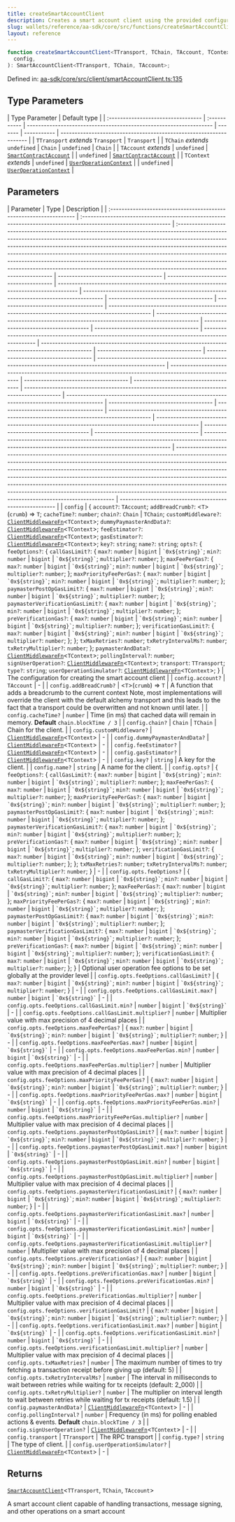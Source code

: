 ```yaml
---
title: createSmartAccountClient
description: Creates a smart account client using the provided configuration. This client handles various Ethereum transactions and message signing operations.
slug: wallets/reference/aa-sdk/core/src/functions/createSmartAccountClient
layout: reference
---
```


```ts
function createSmartAccountClient<TTransport, TChain, TAccount, TContext>(
  config,
): SmartAccountClient<TTransport, TChain, TAccount>;
```

Defined in: [aa-sdk/core/src/client/smartAccountClient.ts:135](https://github.com/alchemyplatform/aa-sdk/blob/923a52171f7246172caf350853843e6680197da9/aa-sdk/core/src/client/smartAccountClient.ts#L135)

## Type Parameters

| Type Parameter                     | Default type |
| :--------------------------------- | :----------- | ------------------------------------------------------------------ | ------- | ----------- | ------------------------------------------------------------------ |
| `TTransport` _extends_ `Transport` | `Transport`  |
| `TChain` _extends_ `undefined`     | `Chain`      | `undefined`                                                        | `Chain` |
| `TAccount` _extends_               | `undefined`  | [`SmartContractAccount`](../type-aliases/SmartContractAccount.mdx) |         | `undefined` | [`SmartContractAccount`](../type-aliases/SmartContractAccount.mdx) |
| `TContext` _extends_               | `undefined`  | [`UserOperationContext`](../type-aliases/UserOperationContext.mdx) |         | `undefined` | [`UserOperationContext`](../type-aliases/UserOperationContext.mdx) |

## Parameters

| Parameter                                                          | Type                                                                                                           | Description                                                                                                                                                                                                                                                                                                                                                                                                                                                                                                            |
| :----------------------------------------------------------------- | :------------------------------------------------------------------------------------------------------------- | :--------------------------------------------------------------------------------------------------------------------------------------------------------------------------------------------------------------------------------------------------------------------------------------------------------------------------------------------------------------------------------------------------------------------------------------------------------------------------------------------------------------------- | ------------------------------------- | ------------------------------------- | ------------------------------------------------------------------------------------- | ------------------------------------------------------------------------------------- | ------------------------------------- | ------------------------------------- | --------------------------------------------------------------------------------------------- | --------------------------------------------------------------------------------------------- | ------------------------------------- | ------------------------------------- | ------------------------------------------------------------------------------------------------ | ------------------------------------------------------------------------------------------------ | ------------------------------------- | ------------------------------------- | ------------------------------------------------------------------------------------------------------ | ------------------------------------------------------------------------------------------------------ | ------------------------------------- | ------------------------------------- | ------------------------------------------------------------------------------------------- | ------------------------------------------------------------------------------------------- | ------------------------------------- | ------------------------------------- | --------------------------------------------------------------------------------------------- | --------------------------------------------------------------------------------------------- | ------------------------------------- | ------------------------------------- | ------------------------------------------------------------------------------------------------------------------------------------------------ | -------------------------------------------------------------------------------------------------------------------------------------------------------------------------------------------------------------------------------------------------------------------------------------------------------------------------------------------------------------------------------------------------------------------------------------------------------------------------------------------------------------------------------------------- | ------------------------------------------------------- |
| `config`                                                           | \{ `account?`: `TAccount`; `addBreadCrumb?`: \<`T`>(`crumb`) => `T`; `cacheTime?`: `number`; `chain?`: `Chain` | `TChain`; `customMiddleware?`: [`ClientMiddlewareFn`](../type-aliases/ClientMiddlewareFn.mdx)\<`TContext`>; `dummyPaymasterAndData?`: [`ClientMiddlewareFn`](../type-aliases/ClientMiddlewareFn.mdx)\<`TContext`>; `feeEstimator?`: [`ClientMiddlewareFn`](../type-aliases/ClientMiddlewareFn.mdx)\<`TContext`>; `gasEstimator?`: [`ClientMiddlewareFn`](../type-aliases/ClientMiddlewareFn.mdx)\<`TContext`>; `key?`: `string`; `name?`: `string`; `opts?`: \{ `feeOptions?`: \{ `callGasLimit?`: \{ `max?`: `number` | `bigint`                              | `` `0x${string}` ``; `min?`: `number` | `bigint`                                                                              | `` `0x${string}` ``; `multiplier?`: `number`; }; `maxFeePerGas?`: \{ `max?`: `number` | `bigint`                              | `` `0x${string}` ``; `min?`: `number` | `bigint`                                                                                      | `` `0x${string}` ``; `multiplier?`: `number`; }; `maxPriorityFeePerGas?`: \{ `max?`: `number` | `bigint`                              | `` `0x${string}` ``; `min?`: `number` | `bigint`                                                                                         | `` `0x${string}` ``; `multiplier?`: `number`; }; `paymasterPostOpGasLimit?`: \{ `max?`: `number` | `bigint`                              | `` `0x${string}` ``; `min?`: `number` | `bigint`                                                                                               | `` `0x${string}` ``; `multiplier?`: `number`; }; `paymasterVerificationGasLimit?`: \{ `max?`: `number` | `bigint`                              | `` `0x${string}` ``; `min?`: `number` | `bigint`                                                                                    | `` `0x${string}` ``; `multiplier?`: `number`; }; `preVerificationGas?`: \{ `max?`: `number` | `bigint`                              | `` `0x${string}` ``; `min?`: `number` | `bigint`                                                                                      | `` `0x${string}` ``; `multiplier?`: `number`; }; `verificationGasLimit?`: \{ `max?`: `number` | `bigint`                              | `` `0x${string}` ``; `min?`: `number` | `bigint`                                                                                                                                         | `` `0x${string}` ``; `multiplier?`: `number`; }; }; `txMaxRetries?`: `number`; `txRetryIntervalMs?`: `number`; `txRetryMultiplier?`: `number`; }; `paymasterAndData?`: [`ClientMiddlewareFn`](../type-aliases/ClientMiddlewareFn.mdx)\<`TContext`>; `pollingInterval?`: `number`; `signUserOperation?`: [`ClientMiddlewareFn`](../type-aliases/ClientMiddlewareFn.mdx)\<`TContext`>; `transport`: `TTransport`; `type?`: `string`; `userOperationSimulator?`: [`ClientMiddlewareFn`](../type-aliases/ClientMiddlewareFn.mdx)\<`TContext`>; } | The configuration for creating the smart account client |
| `config.account?`                                                  | `TAccount`                                                                                                     | -                                                                                                                                                                                                                                                                                                                                                                                                                                                                                                                      |
| `config.addBreadCrumb?`                                            | \<`T`>(`crumb`) => `T`                                                                                         | A function that adds a breadcrumb to the current context Note, most implementations will override the client with the default alchemy transport and this leads to the fact that a transport could be overwritten and not known until later.                                                                                                                                                                                                                                                                            |
| `config.cacheTime?`                                                | `number`                                                                                                       | Time (in ms) that cached data will remain in memory. **Default** `chain.blockTime / 3`                                                                                                                                                                                                                                                                                                                                                                                                                                 |
| `config.chain?`                                                    | `Chain`                                                                                                        | `TChain`                                                                                                                                                                                                                                                                                                                                                                                                                                                                                                               | Chain for the client.                 |
| `config.customMiddleware?`                                         | [`ClientMiddlewareFn`](../type-aliases/ClientMiddlewareFn.mdx)\<`TContext`>                                    | -                                                                                                                                                                                                                                                                                                                                                                                                                                                                                                                      |
| `config.dummyPaymasterAndData?`                                    | [`ClientMiddlewareFn`](../type-aliases/ClientMiddlewareFn.mdx)\<`TContext`>                                    | -                                                                                                                                                                                                                                                                                                                                                                                                                                                                                                                      |
| `config.feeEstimator?`                                             | [`ClientMiddlewareFn`](../type-aliases/ClientMiddlewareFn.mdx)\<`TContext`>                                    | -                                                                                                                                                                                                                                                                                                                                                                                                                                                                                                                      |
| `config.gasEstimator?`                                             | [`ClientMiddlewareFn`](../type-aliases/ClientMiddlewareFn.mdx)\<`TContext`>                                    | -                                                                                                                                                                                                                                                                                                                                                                                                                                                                                                                      |
| `config.key?`                                                      | `string`                                                                                                       | A key for the client.                                                                                                                                                                                                                                                                                                                                                                                                                                                                                                  |
| `config.name?`                                                     | `string`                                                                                                       | A name for the client.                                                                                                                                                                                                                                                                                                                                                                                                                                                                                                 |
| `config.opts?`                                                     | \{ `feeOptions?`: \{ `callGasLimit?`: \{ `max?`: `number`                                                      | `bigint`                                                                                                                                                                                                                                                                                                                                                                                                                                                                                                               | `` `0x${string}` ``; `min?`: `number` | `bigint`                              | `` `0x${string}` ``; `multiplier?`: `number`; }; `maxFeePerGas?`: \{ `max?`: `number` | `bigint`                                                                              | `` `0x${string}` ``; `min?`: `number` | `bigint`                              | `` `0x${string}` ``; `multiplier?`: `number`; }; `maxPriorityFeePerGas?`: \{ `max?`: `number` | `bigint`                                                                                      | `` `0x${string}` ``; `min?`: `number` | `bigint`                              | `` `0x${string}` ``; `multiplier?`: `number`; }; `paymasterPostOpGasLimit?`: \{ `max?`: `number` | `bigint`                                                                                         | `` `0x${string}` ``; `min?`: `number` | `bigint`                              | `` `0x${string}` ``; `multiplier?`: `number`; }; `paymasterVerificationGasLimit?`: \{ `max?`: `number` | `bigint`                                                                                               | `` `0x${string}` ``; `min?`: `number` | `bigint`                              | `` `0x${string}` ``; `multiplier?`: `number`; }; `preVerificationGas?`: \{ `max?`: `number` | `bigint`                                                                                    | `` `0x${string}` ``; `min?`: `number` | `bigint`                              | `` `0x${string}` ``; `multiplier?`: `number`; }; `verificationGasLimit?`: \{ `max?`: `number` | `bigint`                                                                                      | `` `0x${string}` ``; `min?`: `number` | `bigint`                              | `` `0x${string}` ``; `multiplier?`: `number`; }; }; `txMaxRetries?`: `number`; `txRetryIntervalMs?`: `number`; `txRetryMultiplier?`: `number`; } | -                                                                                                                                                                                                                                                                                                                                                                                                                                                                                                                                            |
| `config.opts.feeOptions?`                                          | \{ `callGasLimit?`: \{ `max?`: `number`                                                                        | `bigint`                                                                                                                                                                                                                                                                                                                                                                                                                                                                                                               | `` `0x${string}` ``; `min?`: `number` | `bigint`                              | `` `0x${string}` ``; `multiplier?`: `number`; }; `maxFeePerGas?`: \{ `max?`: `number` | `bigint`                                                                              | `` `0x${string}` ``; `min?`: `number` | `bigint`                              | `` `0x${string}` ``; `multiplier?`: `number`; }; `maxPriorityFeePerGas?`: \{ `max?`: `number` | `bigint`                                                                                      | `` `0x${string}` ``; `min?`: `number` | `bigint`                              | `` `0x${string}` ``; `multiplier?`: `number`; }; `paymasterPostOpGasLimit?`: \{ `max?`: `number` | `bigint`                                                                                         | `` `0x${string}` ``; `min?`: `number` | `bigint`                              | `` `0x${string}` ``; `multiplier?`: `number`; }; `paymasterVerificationGasLimit?`: \{ `max?`: `number` | `bigint`                                                                                               | `` `0x${string}` ``; `min?`: `number` | `bigint`                              | `` `0x${string}` ``; `multiplier?`: `number`; }; `preVerificationGas?`: \{ `max?`: `number` | `bigint`                                                                                    | `` `0x${string}` ``; `min?`: `number` | `bigint`                              | `` `0x${string}` ``; `multiplier?`: `number`; }; `verificationGasLimit?`: \{ `max?`: `number` | `bigint`                                                                                      | `` `0x${string}` ``; `min?`: `number` | `bigint`                              | `` `0x${string}` ``; `multiplier?`: `number`; }; }                                                                                               | Optional user operation fee options to be set globally at the provider level                                                                                                                                                                                                                                                                                                                                                                                                                                                                 |
| `config.opts.feeOptions.callGasLimit?`                             | \{ `max?`: `number`                                                                                            | `bigint`                                                                                                                                                                                                                                                                                                                                                                                                                                                                                                               | `` `0x${string}` ``; `min?`: `number` | `bigint`                              | `` `0x${string}` ``; `multiplier?`: `number`; }                                       | -                                                                                     |
| `config.opts.feeOptions.callGasLimit.max?`                         | `number`                                                                                                       | `bigint`                                                                                                                                                                                                                                                                                                                                                                                                                                                                                                               | `` `0x${string}` ``                   | -                                     |
| `config.opts.feeOptions.callGasLimit.min?`                         | `number`                                                                                                       | `bigint`                                                                                                                                                                                                                                                                                                                                                                                                                                                                                                               | `` `0x${string}` ``                   | -                                     |
| `config.opts.feeOptions.callGasLimit.multiplier?`                  | `number`                                                                                                       | Multiplier value with max precision of 4 decimal places                                                                                                                                                                                                                                                                                                                                                                                                                                                                |
| `config.opts.feeOptions.maxFeePerGas?`                             | \{ `max?`: `number`                                                                                            | `bigint`                                                                                                                                                                                                                                                                                                                                                                                                                                                                                                               | `` `0x${string}` ``; `min?`: `number` | `bigint`                              | `` `0x${string}` ``; `multiplier?`: `number`; }                                       | -                                                                                     |
| `config.opts.feeOptions.maxFeePerGas.max?`                         | `number`                                                                                                       | `bigint`                                                                                                                                                                                                                                                                                                                                                                                                                                                                                                               | `` `0x${string}` ``                   | -                                     |
| `config.opts.feeOptions.maxFeePerGas.min?`                         | `number`                                                                                                       | `bigint`                                                                                                                                                                                                                                                                                                                                                                                                                                                                                                               | `` `0x${string}` ``                   | -                                     |
| `config.opts.feeOptions.maxFeePerGas.multiplier?`                  | `number`                                                                                                       | Multiplier value with max precision of 4 decimal places                                                                                                                                                                                                                                                                                                                                                                                                                                                                |
| `config.opts.feeOptions.maxPriorityFeePerGas?`                     | \{ `max?`: `number`                                                                                            | `bigint`                                                                                                                                                                                                                                                                                                                                                                                                                                                                                                               | `` `0x${string}` ``; `min?`: `number` | `bigint`                              | `` `0x${string}` ``; `multiplier?`: `number`; }                                       | -                                                                                     |
| `config.opts.feeOptions.maxPriorityFeePerGas.max?`                 | `number`                                                                                                       | `bigint`                                                                                                                                                                                                                                                                                                                                                                                                                                                                                                               | `` `0x${string}` ``                   | -                                     |
| `config.opts.feeOptions.maxPriorityFeePerGas.min?`                 | `number`                                                                                                       | `bigint`                                                                                                                                                                                                                                                                                                                                                                                                                                                                                                               | `` `0x${string}` ``                   | -                                     |
| `config.opts.feeOptions.maxPriorityFeePerGas.multiplier?`          | `number`                                                                                                       | Multiplier value with max precision of 4 decimal places                                                                                                                                                                                                                                                                                                                                                                                                                                                                |
| `config.opts.feeOptions.paymasterPostOpGasLimit?`                  | \{ `max?`: `number`                                                                                            | `bigint`                                                                                                                                                                                                                                                                                                                                                                                                                                                                                                               | `` `0x${string}` ``; `min?`: `number` | `bigint`                              | `` `0x${string}` ``; `multiplier?`: `number`; }                                       | -                                                                                     |
| `config.opts.feeOptions.paymasterPostOpGasLimit.max?`              | `number`                                                                                                       | `bigint`                                                                                                                                                                                                                                                                                                                                                                                                                                                                                                               | `` `0x${string}` ``                   | -                                     |
| `config.opts.feeOptions.paymasterPostOpGasLimit.min?`              | `number`                                                                                                       | `bigint`                                                                                                                                                                                                                                                                                                                                                                                                                                                                                                               | `` `0x${string}` ``                   | -                                     |
| `config.opts.feeOptions.paymasterPostOpGasLimit.multiplier?`       | `number`                                                                                                       | Multiplier value with max precision of 4 decimal places                                                                                                                                                                                                                                                                                                                                                                                                                                                                |
| `config.opts.feeOptions.paymasterVerificationGasLimit?`            | \{ `max?`: `number`                                                                                            | `bigint`                                                                                                                                                                                                                                                                                                                                                                                                                                                                                                               | `` `0x${string}` ``; `min?`: `number` | `bigint`                              | `` `0x${string}` ``; `multiplier?`: `number`; }                                       | -                                                                                     |
| `config.opts.feeOptions.paymasterVerificationGasLimit.max?`        | `number`                                                                                                       | `bigint`                                                                                                                                                                                                                                                                                                                                                                                                                                                                                                               | `` `0x${string}` ``                   | -                                     |
| `config.opts.feeOptions.paymasterVerificationGasLimit.min?`        | `number`                                                                                                       | `bigint`                                                                                                                                                                                                                                                                                                                                                                                                                                                                                                               | `` `0x${string}` ``                   | -                                     |
| `config.opts.feeOptions.paymasterVerificationGasLimit.multiplier?` | `number`                                                                                                       | Multiplier value with max precision of 4 decimal places                                                                                                                                                                                                                                                                                                                                                                                                                                                                |
| `config.opts.feeOptions.preVerificationGas?`                       | \{ `max?`: `number`                                                                                            | `bigint`                                                                                                                                                                                                                                                                                                                                                                                                                                                                                                               | `` `0x${string}` ``; `min?`: `number` | `bigint`                              | `` `0x${string}` ``; `multiplier?`: `number`; }                                       | -                                                                                     |
| `config.opts.feeOptions.preVerificationGas.max?`                   | `number`                                                                                                       | `bigint`                                                                                                                                                                                                                                                                                                                                                                                                                                                                                                               | `` `0x${string}` ``                   | -                                     |
| `config.opts.feeOptions.preVerificationGas.min?`                   | `number`                                                                                                       | `bigint`                                                                                                                                                                                                                                                                                                                                                                                                                                                                                                               | `` `0x${string}` ``                   | -                                     |
| `config.opts.feeOptions.preVerificationGas.multiplier?`            | `number`                                                                                                       | Multiplier value with max precision of 4 decimal places                                                                                                                                                                                                                                                                                                                                                                                                                                                                |
| `config.opts.feeOptions.verificationGasLimit?`                     | \{ `max?`: `number`                                                                                            | `bigint`                                                                                                                                                                                                                                                                                                                                                                                                                                                                                                               | `` `0x${string}` ``; `min?`: `number` | `bigint`                              | `` `0x${string}` ``; `multiplier?`: `number`; }                                       | -                                                                                     |
| `config.opts.feeOptions.verificationGasLimit.max?`                 | `number`                                                                                                       | `bigint`                                                                                                                                                                                                                                                                                                                                                                                                                                                                                                               | `` `0x${string}` ``                   | -                                     |
| `config.opts.feeOptions.verificationGasLimit.min?`                 | `number`                                                                                                       | `bigint`                                                                                                                                                                                                                                                                                                                                                                                                                                                                                                               | `` `0x${string}` ``                   | -                                     |
| `config.opts.feeOptions.verificationGasLimit.multiplier?`          | `number`                                                                                                       | Multiplier value with max precision of 4 decimal places                                                                                                                                                                                                                                                                                                                                                                                                                                                                |
| `config.opts.txMaxRetries?`                                        | `number`                                                                                                       | The maximum number of times to try fetching a transaction receipt before giving up (default: 5)                                                                                                                                                                                                                                                                                                                                                                                                                        |
| `config.opts.txRetryIntervalMs?`                                   | `number`                                                                                                       | The interval in milliseconds to wait between retries while waiting for tx receipts (default: 2_000)                                                                                                                                                                                                                                                                                                                                                                                                                    |
| `config.opts.txRetryMultiplier?`                                   | `number`                                                                                                       | The multiplier on interval length to wait between retries while waiting for tx receipts (default: 1.5)                                                                                                                                                                                                                                                                                                                                                                                                                 |
| `config.paymasterAndData?`                                         | [`ClientMiddlewareFn`](../type-aliases/ClientMiddlewareFn.mdx)\<`TContext`>                                    | -                                                                                                                                                                                                                                                                                                                                                                                                                                                                                                                      |
| `config.pollingInterval?`                                          | `number`                                                                                                       | Frequency (in ms) for polling enabled actions & events. **Default** `chain.blockTime / 3`                                                                                                                                                                                                                                                                                                                                                                                                                              |
| `config.signUserOperation?`                                        | [`ClientMiddlewareFn`](../type-aliases/ClientMiddlewareFn.mdx)\<`TContext`>                                    | -                                                                                                                                                                                                                                                                                                                                                                                                                                                                                                                      |
| `config.transport`                                                 | `TTransport`                                                                                                   | The RPC transport                                                                                                                                                                                                                                                                                                                                                                                                                                                                                                      |
| `config.type?`                                                     | `string`                                                                                                       | The type of client.                                                                                                                                                                                                                                                                                                                                                                                                                                                                                                    |
| `config.userOperationSimulator?`                                   | [`ClientMiddlewareFn`](../type-aliases/ClientMiddlewareFn.mdx)\<`TContext`>                                    | -                                                                                                                                                                                                                                                                                                                                                                                                                                                                                                                      |

## Returns

[`SmartAccountClient`](../type-aliases/SmartAccountClient.mdx)\<`TTransport`, `TChain`, `TAccount`>

A smart account client capable of handling transactions, message signing, and other operations on a smart account
